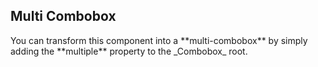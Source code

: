 



<div className='space-y-4'>
 <div>
  <h2 className='text-xl font-semibold'>Multi Combobox</h2>
  <p className='text-muted-foreground'>
    You can transform this component into a **multi-combobox** by simply adding the **multiple** property to the _Combobox_ root.
  </p>
  </div>
  <DemoBlock>
    <MultiComboboxExample />
  </DemoBlock>
</div>
